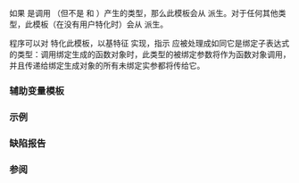 {{cpp/title|is_bind_expression}}
{{cpp/utility/functional/navbar}}
{{dcl begin}}
{{dcl header|functional}}
{{dcl|since=c++11|1=
template&lt; class T &gt;
struct is_bind_expression;
}}
{{dcl end}}

如果 {{tt|T}} 是调用 {{lc|std::bind}}（但不是 {{rlpt|bind_front|std::bind_front}} 和 {{rlpt|bind_front|std::bind_back}}）产生的类型，那么此模板会从 {{lc|std::true_type}} 派生。对于任何其他类型，此模板（在没有用户特化时）会从 {{lc|std::false_type}} 派生。

程序可以对{{ls|cpp/language/type#由程序定义的类型}} {{tt|T}} 特化此模板，以基特征 {{lc|std::true_type}} 实现{{named req|UnaryTypeTrait}}，指示 {{tt|T}} 应被处理成如同它是绑定子表达式的类型：调用绑定生成的函数对象时，此类型的被绑定参数将作为函数对象调用，并且传递给绑定生成对象的所有未绑定实参都将传给它。

===辅助变量模板===
{{ddcl|since=c++17|1=
template&lt; class T &gt;
constexpr bool is_bind_expression_v = is_bind_expression&lt;T&gt;::value;
}}

{{cpp/types/integral_constant/inherit|{{tt|T}} 是 {{lc|std::bind}} 生成的函数对象}}

===示例===
{{example
|code=
#include &lt;functional&gt;
#include &lt;iostream&gt;
#include &lt;type_traits&gt;

struct MyBind
{
    typedef int result_type;
    int operator()(int a, int b) const { return a + b; }
};

namespace std
{
    template&lt;&gt;
    struct is_bind_expression&lt;MyBind&gt; : public true_type {};
}

int f(int n1, int n2)
{
    return n1 + n2;
}

int main()
{
    // 如同 bind(f, bind(MyBind(), _1, _2), 2)
    auto b = std::bind(f, MyBind(), 2); 
    
    std::cout &lt;&lt; "10 与 11 的和加上 2 得到 " &lt;&lt; b(10, 11) &lt;&lt; '\n';
}
|output=
10 与 11 的和加上 2 得到 23
}}

===缺陷报告===
{{dr list begin}}
{{dr list item|wg=lwg|dr=2010|std=C++11|before=由程序定义的特化只能从 {{lc|std::false_type}} 派生|after=可以从 {{lc|std::true_type}} 派生}}
{{dr list end}}

===参阅===
{{dsc begin}}
{{dsc inc|cpp/utility/functional/dsc bind}}
{{dsc end}}

{{langlinks|de|en|es|fr|it|ja|pt|ru}}